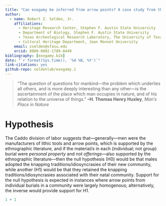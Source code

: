 ```yaml
---
title: "Can exogamy be inferred from arrow points? A case study from the American Southeast"
author:
  - name: Robert Z. Selden, Jr.
    affiliations:
      - Heritage Research Center, Stephen F. Austin State University
      - Department of Biology, Stephen F. Austin State University
      - Texas Archeological Research Laboratory, The University of Texas at Austin
      - Cultural Heritage Department, Jean Monnet University
    email: zselden@sfasu.edu
    orcid: 0000-0002-1789-8449
bibliography: [exogamy.bib]
date: "`r format(Sys.time(), '%d %B, %Y')`"
link-citations: yes
github-repo: seldenlab/exogamy.1
---
```


>“The question of questions for mankind—the problem which underlies all others, and is more deeply interesting than any other—is the ascertainment of the place which man occupies in nature, and of his relation to the universe of things.” **–H. Thomas Henry Huxley**, _Man’s Place in Nature_

# Hypothesis

The Caddo division of labor suggests that---generally---men were the manufacturers of lithic tools and arrow points, which is supported by the ethnographic literature, and if the material/s in each (individual; not group) burial were _personal property_ and not _offerings_—also supported by the ethnographic literature—then the null hypothesis (H0) would be that males adopted the knapping traditions/idiosyncrasies of their new community, while another (H1) would be that they retained the knapping traditions/idiosyncrasies associated with their natal community. Support for the null hypothesis is expected in instances where arrow points from individual burials in a community were largely homogenous; alternatively, the inverse would provide support for H1.

```r
1 + 1
```
